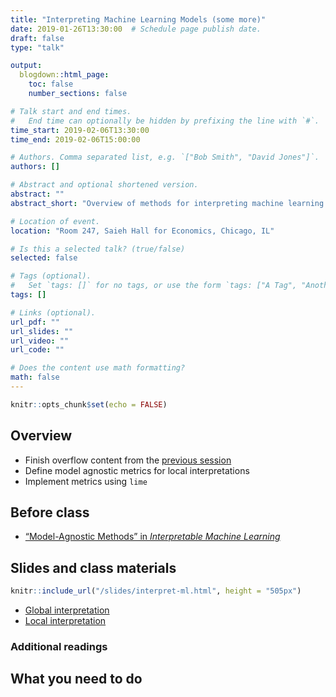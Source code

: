 ```yaml
---
title: "Interpreting Machine Learning Models (some more)"
date: 2019-01-26T13:30:00  # Schedule page publish date.
draft: false
type: "talk"

output:
  blogdown::html_page:
    toc: false
    number_sections: false

# Talk start and end times.
#   End time can optionally be hidden by prefixing the line with `#`.
time_start: 2019-02-06T13:30:00
time_end: 2019-02-06T15:00:00

# Authors. Comma separated list, e.g. `["Bob Smith", "David Jones"]`.
authors: []

# Abstract and optional shortened version.
abstract: ""
abstract_short: "Overview of methods for interpreting machine learning models, focusing on local interpretations."

# Location of event.
location: "Room 247, Saieh Hall for Economics, Chicago, IL"

# Is this a selected talk? (true/false)
selected: false

# Tags (optional).
#   Set `tags: []` for no tags, or use the form `tags: ["A Tag", "Another Tag"]` for one or more tags.
tags: []

# Links (optional).
url_pdf: ""
url_slides: ""
url_video: ""
url_code: ""

# Does the content use math formatting?
math: false
---
```


```r
knitr::opts_chunk$set(echo = FALSE)
```

## Overview

* Finish overflow content from the [previous session](/syllabus/interpret-ml/)
* Define model agnostic metrics for local interpretations
* Implement metrics using `lime`

## Before class

* ["Model-Agnostic Methods" in *Interpretable Machine Learning*](https://christophm.github.io/interpretable-ml-book/agnostic.html)

## Slides and class materials

```r
knitr::include_url("/slides/interpret-ml.html", height = "505px")
```

* [Global interpretation](/notes/global-interpretation/)
* [Local interpretation](/notes/local-interpretation/)

### Additional readings


## What you need to do


